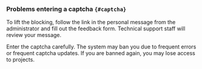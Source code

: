 ### Problems entering a captcha `{#captcha}`

<Cut title="I was banned">

To lift the blocking, follow the link in the personal message from the administrator and fill out the feedback form. Technical support staff will review your message.

Enter the captcha carefully. The system may ban you due to frequent errors or frequent captcha updates. If you are banned again, you may lose access to projects.

</Cut>